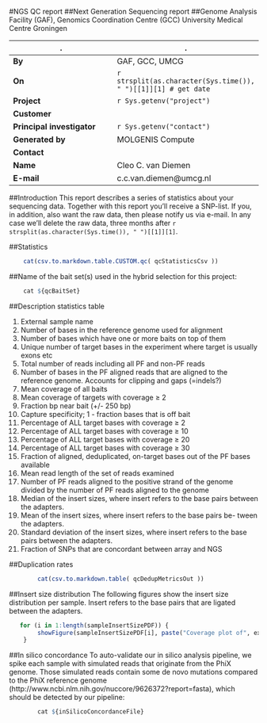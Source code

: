 #NGS QC report
##Next Generation Sequencing report
##Genome Analysis Facility (GAF), Genomics Coordination Centre (GCC) University Medical Centre Groningen


.|.
---|---
**By** | GAF, GCC, UMCG
**On** | `r strsplit(as.character(Sys.time()), " ")[[1]][1] # get date`
**Project** | `r Sys.getenv("project")`
**Customer**|
**Principal investigator**| `r Sys.getenv("contact")`
**Generated by** | MOLGENIS Compute
**Contact**|
**Name**|Cleo C. van Diemen
**E-mail**|c.c.van.diemen@umcg.nl


##Introduction
This report describes a series of statistics about your sequencing data. Together with this report you’ll receive a SNP-list. 
If you, in addition, also want the raw data, then please notify us via e-mail. In any case we’ll delete the raw data, three months 
after `r strsplit(as.character(Sys.time()), " ")[[1]][1]`.


##Statistics
```r
	cat(csv.to.markdown.table.CUSTOM.qc( qcStatisticsCsv ))
```


##Name of the bait set(s) used in the hybrid selection for this project:
```r
	cat ${qcBaitSet}
```


##Description statistics table

1.	External sample name
2.	Number of bases in the reference genome used for alignment 
3.	Number of bases which have one or more baits on top of them 
4.	Unique number of target bases in the experiment where target is usually exons etc
5.	Total number of reads including all PF and non-PF reads
6.	Number of bases in the PF aligned reads that are aligned to the reference genome. Accounts for clipping and gaps (=indels?) 
7.	Mean coverage of all baits
8.	Mean coverage of targets with coverage ≥ 2
9.	Fraction bp near bait (+/- 250 bp)
10.	Capture specificity; 1 - fraction bases that is off bait
11.	Percentage of ALL target bases with coverage ≥ 2
12.	Percentage of ALL target bases with coverage ≥ 10
13.	Percentage of ALL target bases with coverage ≥ 20
14.	Percentage of ALL target bases with coverage ≥ 30
15.	Fraction of aligned, deduplicated, on-target bases out of the PF bases available
16.	Mean read length of the set of reads examined
17.	Number of PF reads aligned to the positive strand of the genome divided by the number of PF reads aligned to the genome
18.	Median of the insert sizes, where insert refers to the base pairs between the adapters.
19.	Mean of the insert sizes, where insert refers to the base pairs be- tween the adapters.
20.	Standard deviation of the insert sizes, where insert refers to the base pairs between the adapters.
21.	Fraction of SNPs that are concordant between array and NGS


##Duplication rates
```r
        cat(csv.to.markdown.table( qcDedupMetricsOut ))
```

##Insert size distribution
The following figures show the insert size distribution per sample. Insert refers to the base pairs that are ligated between the adapters.
```r
   for (i in 1:length(sampleInsertSizePDF)) {
        showFigure(sampleInsertSizePDF[i], paste("Coverage plot of", externalSampleID[i]))
    }
```
##In silico concordance
To auto-validate our in silico analysis pipeline, we spike each sample with simulated reads that originate from the PhiX genome. Those simulated reads contain some 
de novo mutations compared to the PhiX reference genome (http://www.ncbi.nlm.nih.gov/nuccore/9626372?report=fasta), which should be detected by our pipeline:
```r
        cat ${inSilicoConcordanceFile}
```
